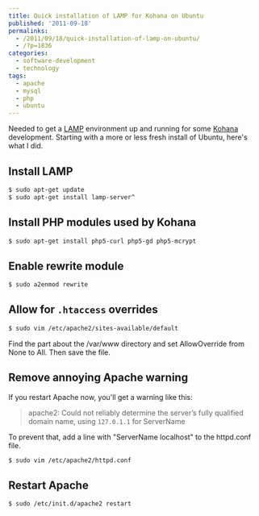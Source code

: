 ---
title: Quick installation of LAMP for Kohana on Ubuntu
published: '2011-09-18'
permalinks:
  - /2011/09/18/quick-installation-of-lamp-on-ubuntu/
  - /?p=1836
categories:
  - software-development
  - technology
tags:
  - apache
  - mysql
  - php
  - ubuntu
---

Needed to get a [LAMP](http://en.wikipedia.org/wiki/LAMP_%28software_bundle%29) environment up and running for some [Kohana](http://kohanaframework.org/) development. Starting with a more or less fresh install of Ubuntu, here's what I did.

## Install LAMP

```bash
$ sudo apt-get update
$ sudo apt-get install lamp-server^
```

## Install PHP modules used by Kohana

```bash
$ sudo apt-get install php5-curl php5-gd php5-mcrypt
```

## Enable rewrite module

```bash
$ sudo a2enmod rewrite
```

## Allow for `.htaccess` overrides

```bash
$ sudo vim /etc/apache2/sites-available/default
```

Find the part about the /var/www directory and set AllowOverride from None to All. Then save the file.

## Remove annoying Apache warning

If you restart Apache now, you'll get a warning like this:

> apache2: Could not reliably determine the server’s fully qualified domain name, using `127.0.1.1` for ServerName

To prevent that, add a line with "ServerName localhost" to the httpd.conf file.

```bash
$ sudo vim /etc/apache2/httpd.conf
```

## Restart Apache

```bash
$ sudo /etc/init.d/apache2 restart
```
